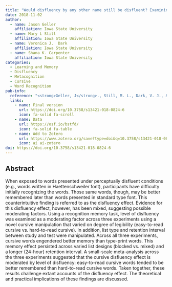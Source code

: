 ```yaml
---
title: "Would disfluency by any other name still be disfluent? Examining the disfluency effect with cursive handwriting"
date: 2018-11-02
author:
  - name: Jason Geller
    affiliation: Iowa State University
  - name: Mary L Still
    affiliation: Iowa State University
  - name: Veronica J.  Dark
    affiliation: Iowa State University
  - name: Shana K. Carpenter
    affiliation: Iowa State University
categories: 
  - Learning and Memory
  - Disfluency
  - Metacognition
  - Cursive
  - Word Recognition
pub-info:
  reference: "<strong>Geller, J</strong>., Still, M. L., Dark, V. J., & Carpenter, S. K. (2018). Would disfluency by any other name still be disfluent? Examining the disfluency effect with cursive handwriting. Memory & cognition, 46(7), 1109–1126. https://doi.org/10.3758/s13421-018-0824-6"
  links:
    - name: Final version
      url: https://doi.org/10.3758/s13421-018-0824-6
      icon: fa-solid fa-scroll
    - name: Data
      url: https://osf.io/bstfd/
      icon: fa-solid fa-table
    - name: Add to Zotero
      url: https://www.zotero.org/save?type=doi&q=10.3758/s13421-018-0824-6
      icon: ai ai-zotero
doi: https://doi.org/10.3758/s13421-018-0824-6
---
```


## Abstract

When exposed to words presented under perceptually disfluent conditions (e.g., words written in Haettenschweiler font), participants have difficulty initially recognizing the words. Those same words, though, may be better remembered later than words presented in standard type font. This counterintuitive finding is referred to as the disfluency effect. Evidence for this disfluency effect, however, has been mixed, suggesting possible moderating factors. Using a recognition memory task, level of disfluency was examined as a moderating factor across three experiments using a novel cursive manipulation that varied on degree of legibility (easy-to-read cursive vs. hard-to-read cursive). In addition, list type and retention interval between study and test were manipulated. Across all three experiments, cursive words engendered better memory than type-print words. This memory effect persisted across varied list designs (blocked vs. mixed) and a longer (24-hour) retention interval. A small-scale meta-analysis across the three experiments suggested that the cursive disfluency effect is moderated by level of disfluency: easy-to-read cursive words tended to be better remembered than hard-to-read cursive words. Taken together, these results challenge extant accounts of the disfluency effect. The theoretical and practical implications of these findings are discussed.
